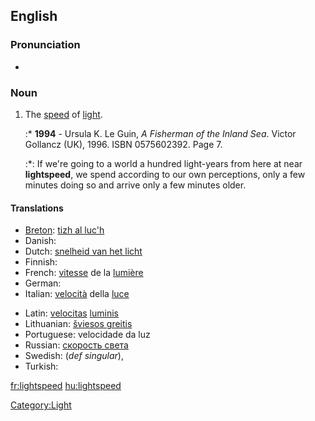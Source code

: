 ==English==

===Pronunciation===
* {{audio|en-us-lightspeed.ogg|Audio (US)}}

===Noun===
{{infl|en|noun}}

# The [[speed]] of [[light]].
#:* '''1994''' - Ursula K. Le Guin, ''A Fisherman of the Inland Sea''. Victor Gollancz (UK), 1996. ISBN 0575602392. Page 7.
#:*: If we're going to a world a hundred light-years from here at near '''lightspeed''', we spend according to our own perceptions, only a few minutes doing so and arrive only a few minutes older.

====Translations====
{{trans-top|the speed of light}}
* [[Breton]]: [[tizh al luc'h]]
* Danish: {{t+|da|lysets hastighed}}
* Dutch: [[snelheid van het licht]] {{f}}
* Finnish: {{t-|fi|valonnopeus}}
* French: [[vitesse]] de la [[lumière]] {{f}}
* German: {{t+|de|Lichtgeschwindigkeit|f}}
* Italian: [[velocità]] della [[luce]] {{f}}
{{trans-mid}}
* Latin: [[velocitas]] [[lumen|luminis]] {{f}}
* Lithuanian: [[šviesos greitis]] {{m}}
* Portuguese: velocidade da luz {{f}}
* Russian: [[скорость света]] {{f}}
* Swedish: {{t|sv|ljushastigheten}} (''def singular''), {{t|sv|ljusets hastighet}}
* Turkish: {{t+|tr|ışık hızı|f}}
{{trans-bottom}}

[[Category:Light]]

[[fr:lightspeed]]
[[hu:lightspeed]]